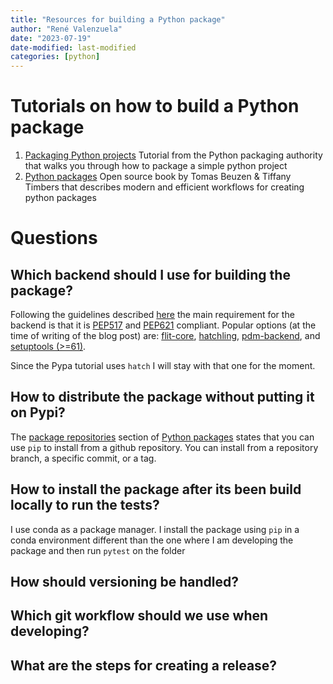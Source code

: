 ```yaml
---
title: "Resources for building a Python package"
author: "René Valenzuela"
date: "2023-07-19"
date-modified: last-modified
categories: [python]
---
```


# Tutorials on how to build a Python package

1. [Packaging Python projects](https://packaging.python.org/en/latest/tutorials/packaging-projects/) Tutorial from the Python packaging authority that walks you through how to package a simple python project
2. [Python packages](https://py-pkgs.org/) Open source book by Tomas Beuzen & Tiffany Timbers that describes modern and efficient workflows for creating python packages

# Questions

## Which backend should I use for building the package?

Following the guidelines described [here](https://drivendata.co/blog/python-packaging-2023) the main requirement for the backend is that it is [PEP517](https://peps.python.org/pep-0517/) and [PEP621](https://peps.python.org/pep-0621/) compliant. Popular options (at the time of writing of the blog post) are: [flit-core](https://github.com/pypa/flit/tree/main/flit_core), [hatchling](https://pypi.org/project/hatchling/), [pdm-backend](https://pdm-backend.fming.dev/), and [setuptools (>=61)](https://setuptools.pypa.io/en/latest/userguide/pyproject_config.html).

Since the Pypa tutorial uses `hatch` I will stay with that one for the moment.

## How to distribute the package without putting it on Pypi?

The [package repositories](https://py-pkgs.org/04-package-structure#package-repositories) section of [Python packages](https://py-pkgs.org/) states that you can use `pip` to install from a github repository. You can install from a repository branch, a specific commit, or a tag.

## How to install the package after its been build locally to run the tests?

I use conda as a package manager. I install the package using `pip` in a conda environment different than the one where I am developing the package and then run `pytest` on the folder

## How should versioning be handled?

## Which git workflow should we use when developing?

## What are the steps for creating a release?